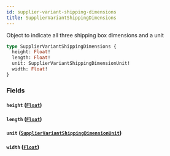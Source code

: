 ```yaml
---
id: supplier-variant-shipping-dimensions
title: SupplierVariantShippingDimensions
---
```


Object to indicate all three shipping box dimensions and a unit

```graphql
type SupplierVariantShippingDimensions {
  height: Float!
  length: Float!
  unit: SupplierVariantShippingDimensionUnit!
  width: Float!
}
```

### Fields

#### `height` ([`Float`](/developers/supplier-apis/supply-api/graphql/reference/scalars/float))

#### `length` ([`Float`](/developers/supplier-apis/supply-api/graphql/reference/scalars/float))

#### `unit` ([`SupplierVariantShippingDimensionUnit`](/developers/supplier-apis/supply-api/graphql/reference/enums/supplier-variant-shipping-dimension-unit))

#### `width` ([`Float`](/developers/supplier-apis/supply-api/graphql/reference/scalars/float))
